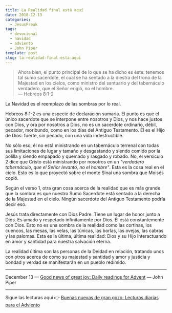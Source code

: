 ```yaml
---
title: La Realidad final está aquí
date: 2018-12-13
categories:
  - JesusFreak
tags:
  - devocional
  - navidad
  - adviento
  - John Piper
template: post
slug: la-realidad-final-esta-aqui
---
```


> Ahora bien, el punto principal de lo que se ha dicho es éste: tenemos tal sumo sacerdote, el cual se ha sentado a la diestra del trono de la Majestad en los cielos, como ministro del santuario y del tabernáculo verdadero, que el Señor erigió, no el hombre.<br />
> — Hebreos 8:1-2

La Navidad es el reemplazo de las sombras por lo real.

Hebreos 8:1-2 es una especie de declaración sumaria. El punto es que el único sacerdote que se interpone entre nosotros y Dios, y nos hace justos con Dios, y ora por nosotros a Dios, no es un sacerdote ordinario, débil, pecador, moribundo, como en los días del Antiguo Testamento. Él es el Hijo de Dios: fuerte, sin pecado, con una vida indestructible.

No sólo eso, él no está ministrando en un tabernáculo terrenal con todas sus limitaciones de lugar y tamaño y desgastando y siendo comido por la polilla y siendo empapado y quemado y rasgado y robado. No, el versículo 2 dice que Cristo está ministrando por nosotros en un _"verdadero tabernáculo, que el Señor levantó, no el hombre"_. Esta es la cosa real en el cielo. Esto es lo que proyectó sobre el monte Sinaí una sombra que Moisés copió.

Según el verso 1, otra gran cosa acerca de la realidad que es más grande que la sombra es que nuestro Sumo Sacerdote está sentado a la derecha de la Majestad en el cielo. Ningún sacerdote del Antiguo Testamento podría decir eso.

Jesús trata directamente con Dios Padre. Tiene un lugar de honor junto a Dios. Es amado y respetado infinitamente por Dios. Él está constantemente con Dios. Esto no es una sombra de la realidad como las cortinas, los cuencos, las mesas, las velas, las túnicas, las borlas, las ovejas, las cabras y las palomas. Esta es la última, última realidad: Dios y su Hijo interactuando en amor y santidad para nuestra salvación eterna.

La realidad última son las personas de la Deidad en relación, tratando unos con otros acerca de cómo su majestad y santidad y amor y justicia y bondad y verdad se manifestarán en un pueblo redimido.

---

December 13 — [Good news of great joy: Daily readings for Advent](https://www.desiringgod.org/books/good-news-of-great-joy) — John Piper

---

Sigue las lecturas aquí 👉 [Buenas nuevas de gran gozo: Lecturas diarias para el Adviento](/blog/buenas-nuevas-de-gran-gozo-lecturas-diarias-para-adviento)
